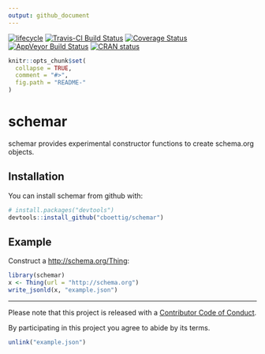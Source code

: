 ```yaml
---
output: github_document
---
```


[![lifecycle](https://img.shields.io/badge/repo%20status-concept-orange.svg)](http://www.repostatus.org/#concept)
[![Travis-CI Build Status](https://travis-ci.org/cboettig/schemar.svg?branch=master)](https://travis-ci.org/cboettig/schemar)
[![Coverage Status](https://img.shields.io/codecov/c/github/cboettig/schemar/master.svg)](https://codecov.io/github/cboettig/schemar?branch=master)
[![AppVeyor Build Status](https://ci.appveyor.com/api/projects/status/github/cboettig/schemar?branch=master&svg=true)](https://ci.appveyor.com/project/cboettig/schemar)
[![CRAN status](https://www.r-pkg.org/badges/version/schemar)](https://cran.r-project.org/package=schemar)

<!-- README.md is generated from README.Rmd. Please edit that file -->

```r
knitr::opts_chunk$set(
  collapse = TRUE,
  comment = "#>",
  fig.path = "README-"
)
```

# schemar

schemar provides experimental constructor functions to create schema.org objects.

## Installation

You can install schemar from github with:

```r
# install.packages("devtools")
devtools::install_github("cboettig/schemar")
```

## Example

Construct a <http://schema.org/Thing>:

```r
library(schemar)
x <- Thing(url = "http://schema.org")
write_jsonld(x, "example.json")
```

------

Please note that this project is released with a [Contributor Code of Conduct](CODE_OF_CONDUCT.md).

By participating in this project you agree to abide by its terms.

```r
unlink("example.json")
```

